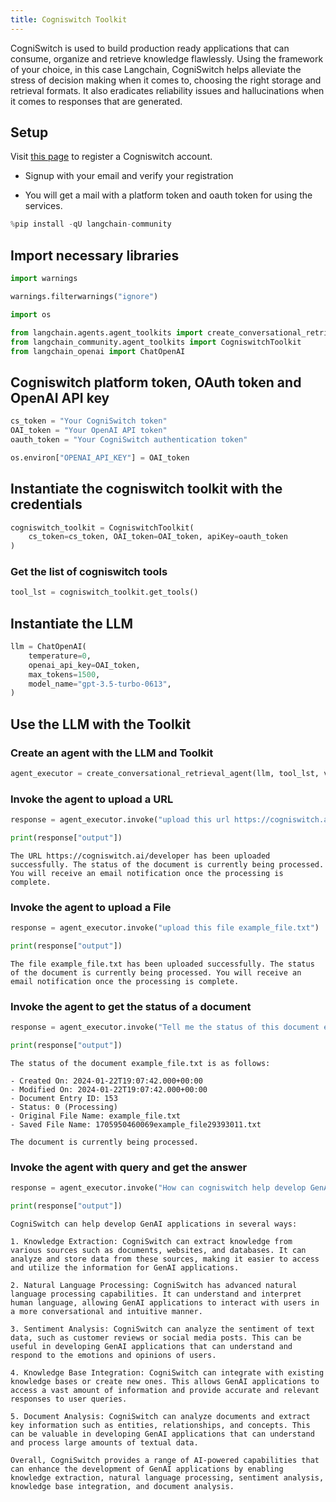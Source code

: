 ```yaml
---
title: Cogniswitch Toolkit
---
```


CogniSwitch is used to build production ready applications that can consume, organize and retrieve knowledge flawlessly. Using the framework of your choice, in this case Langchain, CogniSwitch helps alleviate the stress of decision making when it comes to, choosing the right storage and retrieval formats. It also eradicates reliability issues and hallucinations when it comes to responses that are generated. 

## Setup

Visit [this page](https://www.cogniswitch.ai/developer?utm_source=langchain&utm_medium=langchainbuild&utm_id=dev) to register a Cogniswitch account.

- Signup with your email and verify your registration 

- You will get a mail with a platform token and oauth token for using the services.



```python
%pip install -qU langchain-community
```

## Import necessary libraries


```python
import warnings

warnings.filterwarnings("ignore")

import os

from langchain.agents.agent_toolkits import create_conversational_retrieval_agent
from langchain_community.agent_toolkits import CogniswitchToolkit
from langchain_openai import ChatOpenAI
```

## Cogniswitch platform token, OAuth token and OpenAI API key


```python
cs_token = "Your CogniSwitch token"
OAI_token = "Your OpenAI API token"
oauth_token = "Your CogniSwitch authentication token"

os.environ["OPENAI_API_KEY"] = OAI_token
```

## Instantiate the cogniswitch toolkit with the credentials


```python
cogniswitch_toolkit = CogniswitchToolkit(
    cs_token=cs_token, OAI_token=OAI_token, apiKey=oauth_token
)
```

### Get the list of cogniswitch tools


```python
tool_lst = cogniswitch_toolkit.get_tools()
```

## Instantiate the LLM


```python
llm = ChatOpenAI(
    temperature=0,
    openai_api_key=OAI_token,
    max_tokens=1500,
    model_name="gpt-3.5-turbo-0613",
)
```

## Use the LLM with the Toolkit

### Create an agent with the LLM and Toolkit


```python
agent_executor = create_conversational_retrieval_agent(llm, tool_lst, verbose=False)
```

### Invoke the agent to upload a URL


```python
response = agent_executor.invoke("upload this url https://cogniswitch.ai/developer")

print(response["output"])
```
```output
The URL https://cogniswitch.ai/developer has been uploaded successfully. The status of the document is currently being processed. You will receive an email notification once the processing is complete.
```
### Invoke the agent to upload a File


```python
response = agent_executor.invoke("upload this file example_file.txt")

print(response["output"])
```
```output
The file example_file.txt has been uploaded successfully. The status of the document is currently being processed. You will receive an email notification once the processing is complete.
```
### Invoke the agent to get the status of a document


```python
response = agent_executor.invoke("Tell me the status of this document example_file.txt")

print(response["output"])
```
```output
The status of the document example_file.txt is as follows:

- Created On: 2024-01-22T19:07:42.000+00:00
- Modified On: 2024-01-22T19:07:42.000+00:00
- Document Entry ID: 153
- Status: 0 (Processing)
- Original File Name: example_file.txt
- Saved File Name: 1705950460069example_file29393011.txt

The document is currently being processed.
```
### Invoke the agent with query and get the answer


```python
response = agent_executor.invoke("How can cogniswitch help develop GenAI applications?")

print(response["output"])
```
```output
CogniSwitch can help develop GenAI applications in several ways:

1. Knowledge Extraction: CogniSwitch can extract knowledge from various sources such as documents, websites, and databases. It can analyze and store data from these sources, making it easier to access and utilize the information for GenAI applications.

2. Natural Language Processing: CogniSwitch has advanced natural language processing capabilities. It can understand and interpret human language, allowing GenAI applications to interact with users in a more conversational and intuitive manner.

3. Sentiment Analysis: CogniSwitch can analyze the sentiment of text data, such as customer reviews or social media posts. This can be useful in developing GenAI applications that can understand and respond to the emotions and opinions of users.

4. Knowledge Base Integration: CogniSwitch can integrate with existing knowledge bases or create new ones. This allows GenAI applications to access a vast amount of information and provide accurate and relevant responses to user queries.

5. Document Analysis: CogniSwitch can analyze documents and extract key information such as entities, relationships, and concepts. This can be valuable in developing GenAI applications that can understand and process large amounts of textual data.

Overall, CogniSwitch provides a range of AI-powered capabilities that can enhance the development of GenAI applications by enabling knowledge extraction, natural language processing, sentiment analysis, knowledge base integration, and document analysis.
```
